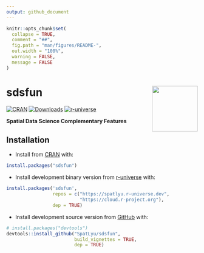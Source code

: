 ```yaml
---
output: github_document
---
```


<!-- README.md is generated from README.Rmd. Please edit that file -->

```r
knitr::opts_chunk$set(
  collapse = TRUE,
  comment = "##",
  fig.path = "man/figures/README-",
  out.width = "100%",
  warning = FALSE,
  message = FALSE
)
```

# sdsfun <img src="man/figures/logo.png" align="right" height="120"/>

<!-- badges: start -->
[![CRAN](https://www.r-pkg.org/badges/version/sdsfun)](https://CRAN.R-project.org/package=sdsfun) 
[![Downloads](https://cranlogs.r-pkg.org/badges/sdsfun)](https://CRAN.R-project.org/package=sdsfun)
[![r-universe](https://spatlyu.r-universe.dev/badges/sdsfun)](https://spatlyu.r-universe.dev/sdsfun)
<!-- badges: end -->

**Spatial Data Science Complementary Features**

## Installation

- Install from [CRAN](https://CRAN.R-project.org/package=sdsfun) with:

``` r
install.packages("sdsfun")
```

- Install development binary version from [r-universe](https://spatlyu.r-universe.dev/sdsfun) with:

``` r
install.packages('sdsfun',
                 repos = c("https://spatlyu.r-universe.dev",
                           "https://cloud.r-project.org"),
                 dep = TRUE)
```

- Install development source version from [GitHub](https://github.com/SpatLyu/sdsfun) with:

``` r
# install.packages("devtools")
devtools::install_github("SpatLyu/sdsfun",
                         build_vignettes = TRUE,
                         dep = TRUE)
```
